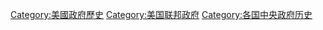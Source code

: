 [[Category:美國政府歷史|Category:美國政府歷史]]
[[Category:美国联邦政府|Category:美国联邦政府]]
[[Category:各国中央政府历史|Category:各国中央政府历史]]